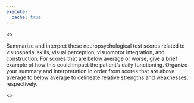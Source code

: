 ```yaml
---
execute:
  cache: true
---
```


<<PROMPT>>

Summarize and interpret these neuropsychological test scores related to visuospatial skills, visual perception, visuomotor integration, and construction. For scores that are below average or worse, give a brief example of how this could impact the patient's daily functioning. Organize your summary and interpretation in order from scores that are above average to below average to delineate relative strengths and weaknesses, respectively.

<<START>>
